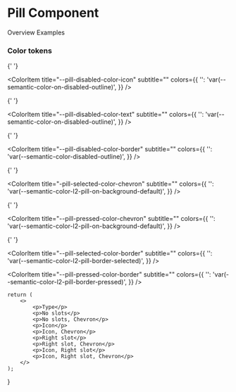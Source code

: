 


<Meta of={DsPillStories} />
<div className="variant-info-container">
    <h1>Pill Component</h1>
    <Story of={DsPillStories.ComplexityLevel}></Story>
</div>

<Tabs>
    <TabList>
        <Tab>Overview</Tab>
        <Tab>Examples</Tab>
    </TabList>
    <TabPanels>
        <TabPanel>
            <MyFirstTab />
        </TabPanel>
        <TabPanel>
            <MySecondTab />
        </TabPanel>
    </TabPanels>
</Tabs>

### Color tokens

<ColorPalette>
  <ColorItem
    title="--pill-disabled-color-chevron"
    subtitle=""
    colors={{
            '': 'var(--semantic-color-on-disabled-outline)',
        }}
  />

{' '}

<ColorItem
    title="--pill-disabled-color-icon"
    subtitle=""
    colors={{
        '': 'var(--semantic-color-on-disabled-outline)',
    }}
/>

{' '}

<ColorItem
    title="--pill-disabled-color-text"
    subtitle=""
    colors={{
        '': 'var(--semantic-color-on-disabled-outline)',
    }}
/>

{' '}

<ColorItem
    title="--pill-disabled-color-border"
    subtitle=""
    colors={{
        '': 'var(--semantic-color-disabled-outline)',
    }}
/>

{' '}

<ColorItem
    title="-pill-selected-color-chevron"
    subtitle=""
    colors={{
        '': 'var(--semantic-color-l2-pill-on-background-default)',
    }}
/>

{' '}

<ColorItem
    title="--pill-pressed-color-chevron"
    subtitle=""
    colors={{
        '': 'var(--semantic-color-l2-pill-on-background-default)',
    }}
/>

{' '}

<ColorItem
    title="--pill-selected-color-border"
    subtitle=""
    colors={{
        '': 'var(--semantic-color-l2-pill-border-selected)',
    }}
/>

  <ColorItem
    title="--pill-pressed-color-border"
    subtitle=""
    colors={{
            '': 'var(--semantic-color-l2-pill-border-pressed)',
        }}
  />
</ColorPalette>

    return (
        <>
            <p>Type</p>
            <p>No slots</p>
            <p>No slots, Chevron</p>
            <p>Icon</p>
            <p>Icon, Chevron</p>
            <p>Right slot</p>
            <p>Right slot, Chevron</p>
            <p>Icon, Right slot</p>
            <p>Icon, Right slot, Chevron</p>
        </>
    );
}
